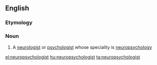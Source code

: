 ==English==

===Etymology===
{{prefix|neuro|psychology}}

===Noun===
{{en-noun}}

# A [[neurologist]] or [[psychologist]] whose speciality is [[neuropsychology]]

[[el:neuropsychologist]]
[[hu:neuropsychologist]]
[[ta:neuropsychologist]]